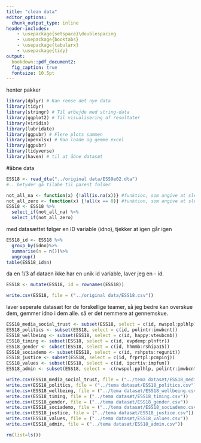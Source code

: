 ---
title: "clean data"
editor_options: 
  chunk_output_type: inline
header-includes:
    - \usepackage{setspace}\doublespacing
    - \usepackage{booktabs} 
    - \usepackage{tabularx}
    - \usepackage{tidy}
output:   
  bookdown::pdf_document2:
  fig_caption: true
  fontsize: 10.5pt
---
henter pakker
```{r hente-pakker, message=FALSE, include=FALSE, echo=FALSE}
library(dplyr) # Kan rense det nye data
library(tidyr)
library(stringr) # Til arbejde med string-data
library(ggplot2) # Til visualisering af resultater
library(viridis)
library(lubridate)
library(ggpubr) # Flere plots sammen
library(openxlsx) # Kan loade og gemme excel
library(ggpubr)
library(tidyverse)
library(haven) # til at åbne datasæt 
```

#åbne data
```{r åbne data, include=FALSE, echo=FALSE}
ESS18 <- read_dta("../original data/ESS9e02.dta")
#.. betyder gå tilabe til parent folder
```

```{r - remove all nans, include=FALSE, echo=FALSE}

not_all_na <- function(x) {!all(is.na(x))} #funktion, som angive at slette variabler hvor alle observation er NA
not_all_zero <- function(x) {!all(x == 0)} #funktion, som angive at slette variabler hvor alle observation er nul
ESS18 <- ESS18 %>%
  select_if(not_all_na) %>%
  select_if(not_all_zero)

```


med datasættet følger en ID variable (idno), tjekker at igen går igen
```{r}
ESS18_id <- ESS18 %>%
  group_by(idno)%>%
  summarise(n = n())%>%
  ungroup()
table(ESS18_id$n)
```

da en 1/3 af dataen ikke har en unik id variable, laver jeg en - id. 
```{r}
ESS18 <- mutate(ESS18, id = rownames(ESS18))
```


```{r}
write.csv(ESS18, file = ("../original data/ESS18.csv"))
```


laver seperate datasæt for de forskellige teamer, så jeg bedre kan overskue dem, gemmer idno i dem alle. 
så er det nemmere at gennemskue. 
```{r subset dataset, include=FALSE, echo=FALSE}
ESS18_media_social_trust <- subset(ESS18, select = c(id, nwspol:pplhlp))
ESS18_politics <- subset(ESS18, select = c(id, polintr:imwbcnt))
ESS18_wellbeing <- subset(ESS18, select = c(id, happy:vteubcmb))
ESS18_timing <- subset(ESS18, select = c(id, evpdemp:plnftr))
ESS18_gender <- subset(ESS18, select = c(id, hhmmb:rshipa15))
ESS18_sociademo <- subset(ESS18, select = c(id, rshpsts:regunit))
ESS18_justice <- subset(ESS18, select = c(id, frprtpl:pcmpinj))
ESS18_values <- subset(ESS18, select = c(id, ipcrtiv:impfun))
ESS18_admin <- subset(ESS18, select = -c(nwspol:pplhlp, polintr:imwbcnt, happy:vteubcmb, evpdemp:plnftr, hhmmb:rshipa15, rshpsts:regunit, frprtpl:pcmpinj, ipcrtiv:impfun))


```


```{r}
write.csv(ESS18_media_social_trust, file = ("../tema datasæt/ESS18_media_social_trust.csv"))
write.csv(ESS18_politics, file = ("../tema datasæt/ESS18_politics.csv"))
write.csv(ESS18_wellbeing, file = ("../tema datasæt/ESS18_wellbeing.csv"))
write.csv(ESS18_timing, file = ("../tema datasæt/ESS18_timing.csv"))
write.csv(ESS18_gender, file = ("../tema datasæt/ESS18_gender.csv"))
write.csv(ESS18_sociademo, file = ("../tema datasæt/ESS18_sociademo.csv"))
write.csv(ESS18_justice, file = ("../tema datasæt/ESS18_justice.csv"))
write.csv(ESS18_values, file = ("../tema datasæt/ESS18_values.csv"))
write.csv(ESS18_admin, file = ("../tema datasæt/ESS18_admin.csv"))
```


```{r - slut}
rm(list=ls())
```


